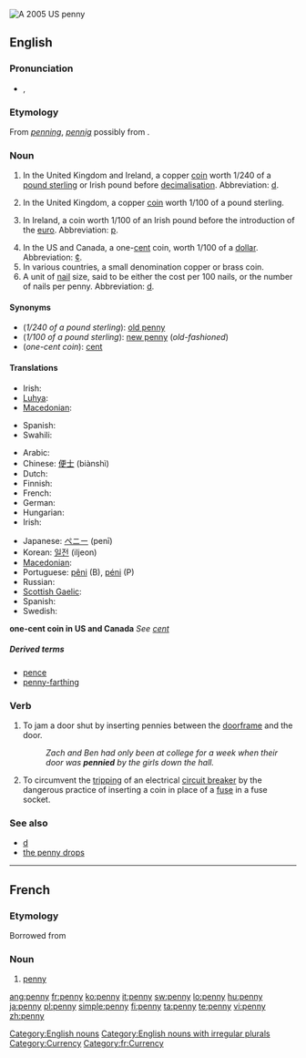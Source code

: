 [[Image:2005-Penny-Uncirculated-Obverse.png|thumb|A 2005 US penny]]
{{also|Penny}}
==English==

===Pronunciation===
* {{IPA|/'pɛ.ni/}}, {{SAMPA|/pE.ni/}}
*: {{audio|en-us-penny.ogg|Audio (US)}}
*: {{rhymes|ɛni}}

===Etymology===
From {{etyl|ang}} ''[[penning]]'', ''[[pennig]]'' possibly from {{proto|Germanic|panningaz}}.

===Noun===
{{en-noun|pl='''[[pennies]]''' when referring to individual coins; (''UK'') '''[[pence]]''' when referring to an amount of money}}

# {{historical}} In the United Kingdom and Ireland, a copper [[coin]] worth 1/240 of a [[pound sterling]] or Irish pound before [[decimalisation]].  Abbreviation: [[d]].
# In the United Kingdom, a copper [[coin]] worth 1/100 of a pound sterling.
# {{historical}} In Ireland, a coin worth 1/100 of an Irish pound before the introduction of the [[euro]].  Abbreviation: [[p]].
# In the US and Canada, a one-[[cent]] coin, worth 1/100 of a [[dollar]].  Abbreviation: [[¢]].
# In various countries, a small denomination copper or brass coin.
# A unit of [[nail]] size, said to be either the cost per 100 nails, or the number of nails per penny.  Abbreviation: [[d]].

====Synonyms====
* (''1/240 of a pound sterling''): [[old penny]]
* (''1/100 of a pound sterling''): [[new penny]] (''old-fashioned'')
* (''one-cent coin''): [[cent]]

====Translations====
{{trans-top|1/240 of a pound sterling or Irish pound}}
* Irish: {{t-|ga|pingin|f|xs=Irish}}
* [[Luhya]]: {{tø|luy|litong'olo}}
* [[Macedonian]]: {{t|mk|пени|n|tr=péni}}
{{trans-mid}}
* Spanish: {{t+|es|penique|m}}
* Swahili: {{t+|sw|peni|xs=Swahili}}
{{trans-bottom}}

{{trans-top|1/100 of a pound sterling or Irish pound}}
* Arabic: {{Arab|[[البنس]]}} {{IPAchar|(al-bins)}} {{m}}
* Chinese: [[便士]] (biànshì)
* Dutch: {{t-|nl|penny|m}}
* Finnish: {{t+|fi|penny}}
* French: {{t+|fr|penny|m}}
* German: {{t-|de|Penny|m}}
* Hungarian: {{t+|hu|penny}}
* Irish: {{t-|ga|pingin|f|xs=Irish}}
{{trans-mid}}
* Japanese: [[ペニー]] (penī)
* Korean: [[일전]] (iljeon)
* [[Macedonian]]: {{t|mk|пени|n|tr=péni}}
* Portuguese: [[pêni]] {{m}} (B), [[péni]] {{m}} (P)
* Russian: {{t+|ru|пенни|n|tr=pénni}}
* [[Scottish Gaelic]]: {{t-|gd|sgillinn|f|xs=Scottish Gaelic}}
* Spanish: {{t+|es|penique|m}}
* Swedish: {{t-|sv|penny|c}}
{{trans-bottom}}

'''one-cent coin in US and Canada'''
''See [[cent]]''

=====Derived terms=====
* [[pence]]
* [[penny-farthing]]

===Verb===
{{en-verb|pennies|pennying|pennied}}

# {{slang}} To jam a door shut by inserting pennies between the [[doorframe]] and the door.
#: ''Zach and Ben had only been at college for a week when their door was '''pennied''' by the girls down the hall.''
# {{context|electronics}} To circumvent the [[trip|tripping]] of an electrical [[circuit breaker]] by the dangerous practice of inserting a coin in place of a [[fuse]] in a fuse socket.

===See also===
* [[d]]
* [[the penny drops]]

[[Category:English nouns]]
[[Category:English nouns with irregular plurals]]

----

==French==

===Etymology===
Borrowed from {{etyl|en|fr}}

===Noun===
{{fr-noun|m}}

# [[penny#English|penny]]

[[Category:Currency]]
[[Category:fr:Currency]]

[[ang:penny]]
[[fr:penny]]
[[ko:penny]]
[[it:penny]]
[[sw:penny]]
[[lo:penny]]
[[hu:penny]]
[[ja:penny]]
[[pl:penny]]
[[simple:penny]]
[[fi:penny]]
[[ta:penny]]
[[te:penny]]
[[vi:penny]]
[[zh:penny]]